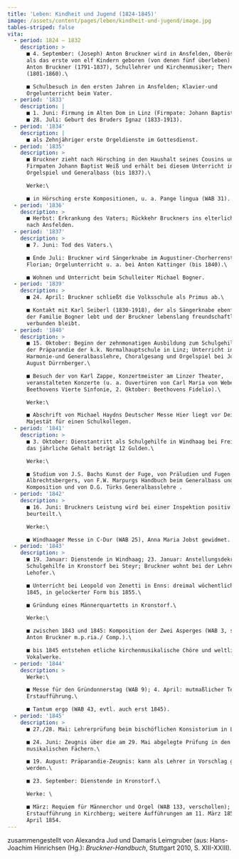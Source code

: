 ```yaml
---
title: 'Leben: Kindheit und Jugend (1824-1845)'
image: /assets/content/pages/leben/kindheit-und-jugend/image.jpg
tables-striped: false
vita:
  - period: 1824 – 1832
    description: >
      ■ 4. September: (Joseph) Anton Bruckner wird in Ansfelden, Oberösterreich,
      als das erste von elf Kindern geboren (von denen fünf überleben). Eltern:
      Anton Bruckner (1791-1837), Schullehrer und Kirchenmusiker; Theresia Helm
      (1801-1860).\

      ■ Schulbesuch in den ersten Jahren in Ansfelden; Klavier-und
      Orgelunterricht beim Vater.
  - period: '1833'
    description: |
      ■ 1. Juni: Firmung im Alten Dom in Linz (Firmpate: Johann Baptist Weiß).\
      ■ 28. Juli: Geburt des Bruders Ignaz (1833-1913).
  - period: '1834'
    description: |
      ■ als Zehnjähriger erste Orgeldienste im Gottesdienst.
  - period: '1835'
    description: >
      ■ Bruckner zieht nach Hörsching in den Haushalt seines Cousins und
      Firmpaten Johann Baptist Weiß und erhält bei diesem Unterricht in
      Orgelspiel und Generalbass (bis 1837).\

      Werke:\

      ■ in Hörsching erste Kompositionen, u. a. Pange lingua (WAB 31).
  - period: '1836'
    description: >
      ■ Herbst: Erkrankung des Vaters; Rückkehr Bruckners ins elterliche Haus
      nach Ansfelden.
  - period: '1837'
    description: >
      ■ 7. Juni: Tod des Vaters.\

      ■ Ende Juli: Bruckner wird Sängerknabe im Augustiner-Chorherrenstift St.
      Florian; Orgelunterricht u. a. bei Anton Kattinger (bis 1840).\

      ■ Wohnen und Unterricht beim Schulleiter Michael Bogner.
  - period: '1839'
    description: >
      ■ 24. April: Bruckner schließt die Volksschule als Primus ab.\

      ■ Kontakt mit Karl Seiberl (1830-1918), der als Sängerknabe ebenfalls bei
      der Familie Bogner lebt und der Bruckner lebenslang freundschaftlich
      verbunden bleibt.
  - period: '1840'
    description: >
      ■ 15. Oktober: Beginn der zehnmonatigen Ausbildung zum Schulgehilfen an
      der Präparandie der k.k. Normalhauptschule in Linz; Unterricht in
      Harmonie-und Generalbasslehre, Choralgesang und Orgelspiel bei Johann
      August Dürrnberger.\

      ■ Besuch der von Karl Zappe, Konzertmeister am Linzer Theater,
      veranstalteten Konzerte (u. a. Ouvertüren von Carl Maria von Weber,
      Beethovens Vierte Sinfonie, 2. Oktober: Beethovens Fidelio).\

      Werke:\

      ■ Abschrift von Michael Haydns Deutscher Messe Hier liegt vor Deiner
      Majestät für einen Schulkollegen.
  - period: '1841'
    description: >
      ■ 3. Oktober: Dienstantritt als Schulgehilfe in Windhaag bei Freistadt;
      das jährliche Gehalt beträgt 12 Gulden.\

      Werke:\

      ■ Studium von J.S. Bachs Kunst der Fuge, von Präludien und Fugen J.G.
      Albrechtsbergers, von F.W. Marpurgs Handbuch beim Generalbass und der
      Komposition und von D.G. Türks Generalbasslehre .
  - period: '1842'
    description: >
      ■ 16. Juni: Bruckners Leistung wird bei einer Inspektion positiv
      beurteilt.\

      Werke:\

      ■ Windhaager Messe in C-Dur (WAB 25), Anna Maria Jobst gewidmet.
  - period: '1843'
    description: >
      ■ 19. Januar: Dienstende in Windhaag; 23. Januar: Anstellungsdekret als
      Schulgehilfe in Kronstorf bei Steyr; Bruckner wohnt bei der Lehrerfamilie
      Lehofer.\

      ■ Unterricht bei Leopold von Zenetti in Enns: dreimal wöchentlich bis
      1845, in gelockerter Form bis 1855.\

      ■ Gründung eines Männerquartetts in Kronstorf.\

      Werke:\

      ■ zwischen 1843 und 1845: Komposition der Zwei Asperges (WAB 3, signiert
      Anton Bruckner m.p.ria./ Comp.).\

      ■ bis 1845 entstehen etliche kirchenmusikalische Chöre und weltliche
      Vokalwerke.
  - period: '1844'
    description: >
      Werke:\

      ■ Messe für den Gründonnerstag (WAB 9); 4. April: mutmaßlicher Termin der
      Erstaufführung.\

      ■ Tantum ergo (WAB 43, evtl. auch erst 1845).
  - period: '1845'
    description: >
      ■ 27./28. Mai: Lehrerprüfung beim bischöflichen Konsistorium in Linz.\

      ■ 24. Juni: Zeugnis über die am 29. Mai abgelegte Prüfung in den
      musikalischen Fächern.\

      ■ 19. August: Präparandie-Zeugnis: kann als Lehrer in Vorschlag gebracht
      werden.\

      ■ 23. September: Dienstende in Kronstorf.\

      Werke: \

      ■ März: Requiem für Männerchor und Orgel (WAB 133, verschollen);
      Erstaufführung in Kirchberg; weitere Aufführungen am 11. März 1852 und 4.
      April 1854.
---
```

zusammengestellt von Alexandra Jud und Damaris Leimgruber (aus: Hans-Joachim Hinrichsen (Hg.): *Bruckner-Handbuch*, Stuttgart 2010, S. XIII-XXIII).
